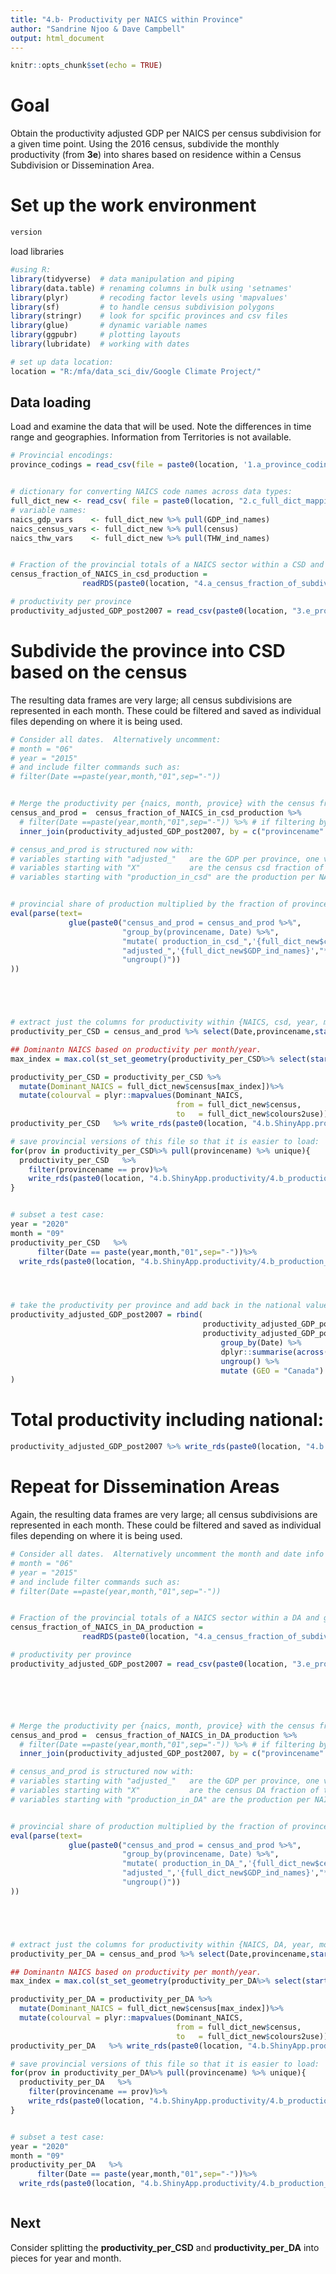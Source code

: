 ```yaml
---
title: "4.b- Productivity per NAICS within Province"
author: "Sandrine Njoo & Dave Campbell"
output: html_document
---
```


```r
knitr::opts_chunk$set(echo = TRUE)
```

# Goal
Obtain the productivity adjusted GDP per NAICS per census subdivision for a given time point.  Using the 2016 census, subdivide the monthly productivity (from **3e**) into shares based on residence within a Census Subdivision or Dissemination Area.


# Set up the work environment

```r
version
```

load libraries
```r
#using R:
library(tidyverse)  # data manipulation and piping
library(data.table) # renaming columns in bulk using 'setnames'
library(plyr)       # recoding factor levels using 'mapvalues'  
library(sf)         # to handle census subdivision polygons
library(stringr)    # look for spcific provinces and csv files 
library(glue)       # dynamic variable names
library(ggpubr)     # plotting layouts
library(lubridate)  # working with dates

# set up data location:
location = "R:/mfa/data_sci_div/Google Climate Project/"
```



## Data loading

Load and examine the data that will be used.  Note the differences in time range and geographies.  Information from Territories is not available.


```r
# Provincial encodings:
province_codings = read_csv(file = paste0(location, '1.a_province_codings.csv'))


# dictionary for converting NAICS code names across data types:
full_dict_new <- read_csv( file = paste0(location, "2.c_full_dict_mapping_THW_GDP_LFS_Census.csv")) %>% select(GDP_ind_names,census,THW_ind_names,colours2use)%>% unique()
# variable names:
naics_gdp_vars    <- full_dict_new %>% pull(GDP_ind_names) 
naics_census_vars <- full_dict_new %>% pull(census)        
naics_thw_vars    <- full_dict_new %>% pull(THW_ind_names) 


# Fraction of the provincial totals of a NAICS sector within a CSD and geometries:
census_fraction_of_NAICS_in_csd_production = 
                readRDS(paste0(location, "4.a_census_fraction_of_subdivision_data/4.a_census_fraction_of_NAIC_in_csd_Canada.rds"))

# productivity per province
productivity_adjusted_GDP_post2007 = read_csv(paste0(location, "3.e_productivity_adjusted_GDP_post2007.csv"))


```


# Subdivide the province into CSD based on the census


The resulting data frames are very large; all census subdivisions are represented in each month.  These could be filtered and saved as individual files depending on where it is being used.

```r
# Consider all dates.  Alternatively uncomment:
# month = "06"
# year = "2015"
# and include filter commands such as: 
# filter(Date ==paste(year,month,"01",sep="-")) 


# Merge the productivity per {naics, month, provice} with the census fraction of province in CSD.
census_and_prod =  census_fraction_of_NAICS_in_csd_production %>%
  # filter(Date ==paste(year,month,"01",sep="-")) %>% # if filtering by date
  inner_join(productivity_adjusted_GDP_post2007, by = c("provincename" = "GEO"))

# census_and_prod is structured now with:
# variables starting with "adjusted_"   are the GDP per province, one value per province
# variables starting with "X"           are the census csd fraction of that NAICS industry per province
# variables starting with "production_in_csd" are the production per NAICS split into census csd allocation


# provincial share of production multiplied by the fraction of province in the CSD
eval(parse(text=
             glue(paste0("census_and_prod = census_and_prod %>%", 
                         "group_by(provincename, Date) %>%",
                         "mutate( production_in_csd_",'{full_dict_new$census}'," = ",
                         "adjusted_",'{full_dict_new$GDP_ind_names}',"*frac_in_csd_{full_dict_new$census}) %>%",
                         "ungroup()"))
))





# extract just the columns for productivity within {NAICS, csd, year, month} 
productivity_per_CSD = census_and_prod %>% select(Date,provincename,starts_with("production_in_csd"),Region.Name, Population, geometry)

## Dominantn NAICS based on productivity per month/year.
max_index = max.col(st_set_geometry(productivity_per_CSD%>% select(starts_with("production_in_csd_")), NULL))

productivity_per_CSD = productivity_per_CSD %>%
  mutate(Dominant_NAICS = full_dict_new$census[max_index])%>%
  mutate(colourval = plyr::mapvalues(Dominant_NAICS, 
                                     from = full_dict_new$census, 
                                     to   = full_dict_new$colours2use))
productivity_per_CSD   %>% write_rds(paste0(location, "4.b.ShinyApp.productivity/4.b_production_in_csd.rds"))

# save provincial versions of this file so that it is easier to load:
for(prov in productivity_per_CSD%>% pull(provincename) %>% unique){
  productivity_per_CSD   %>% 
    filter(provincename == prov)%>% 
    write_rds(paste0(location, "4.b.ShinyApp.productivity/4.b_production_in_csd_in",prov,".rds"))
}


# subset a test case:
year = "2020"
month = "09"
productivity_per_CSD   %>% 
      filter(Date == paste(year,month,"01",sep="-"))%>% 
  write_rds(paste0(location, "4.b.ShinyApp.productivity/4.b_production_in_csd-",year,"-",month,".rds"))




# take the productivity per province and add back in the national value
productivity_adjusted_GDP_post2007 = rbind(
                                           productivity_adjusted_GDP_post2007,
                                           productivity_adjusted_GDP_post2007 %>% 
                                               group_by(Date) %>% 
                                               dplyr::summarise(across(starts_with("adjusted"), sum)) %>% 
                                               ungroup() %>% 
                                               mutate (GEO = "Canada")
)

```


# Total productivity including national:

```r
productivity_adjusted_GDP_post2007 %>% write_rds(paste0(location, "4.b.ShinyApp.productivity/4.b_production_per_province_updated3.ewithCanada.rds"))


```









# Repeat for Dissemination Areas



Again, the resulting data frames are very large; all census subdivisions are represented in each month.  These could be filtered and saved as individual files depending on where it is being used.

```r
# Consider all dates.  Alternatively uncomment the month and date info from above:
# month = "06"
# year = "2015"
# and include filter commands such as: 
# filter(Date ==paste(year,month,"01",sep="-")) 


# Fraction of the provincial totals of a NAICS sector within a DA and geometries:
census_fraction_of_NAICS_in_DA_production = 
                readRDS(paste0(location, "4.a_census_fraction_of_subdivision_data/4.a_census_fraction_of_NAIC_in_DA_Canada.rds"))

# productivity per province
productivity_adjusted_GDP_post2007 = read_csv(paste0(location, "3.e_productivity_adjusted_GDP_post2007.csv"))






# Merge the productivity per {naics, month, provice} with the census fraction of province in DA.
census_and_prod =  census_fraction_of_NAICS_in_DA_production %>%
  # filter(Date ==paste(year,month,"01",sep="-")) %>% # if filtering by date
  inner_join(productivity_adjusted_GDP_post2007, by = c("provincename" = "GEO"))

# census_and_prod is structured now with:
# variables starting with "adjusted_"   are the GDP per province, one value per province
# variables starting with "X"           are the census DA fraction of that NAICS industry per province
# variables starting with "production_in_DA" are the production per NAICS split into census DA allocation


# provincial share of production multiplied by the fraction of province in the DA
eval(parse(text=
             glue(paste0("census_and_prod = census_and_prod %>%", 
                         "group_by(provincename, Date) %>%",
                         "mutate( production_in_DA_",'{full_dict_new$census}'," = ",
                         "adjusted_",'{full_dict_new$GDP_ind_names}',"*frac_in_DA_{full_dict_new$census}) %>%",
                         "ungroup()"))
))





# extract just the columns for productivity within {NAICS, DA, year, month} 
productivity_per_DA = census_and_prod %>% select(Date,provincename,starts_with("production_in_DA"),Region.Name, Population, geometry)

## Dominantn NAICS based on productivity per month/year.
max_index = max.col(st_set_geometry(productivity_per_DA%>% select(starts_with("production_in_DA_")), NULL))

productivity_per_DA = productivity_per_DA %>%
  mutate(Dominant_NAICS = full_dict_new$census[max_index])%>%
  mutate(colourval = plyr::mapvalues(Dominant_NAICS, 
                                     from = full_dict_new$census, 
                                     to   = full_dict_new$colours2use))
productivity_per_DA   %>% write_rds(paste0(location, "4.b.ShinyApp.productivity/4.b_production_in_DA.rds"))

# save provincial versions of this file so that it is easier to load:
for(prov in productivity_per_DA%>% pull(provincename) %>% unique){
  productivity_per_DA   %>% 
    filter(provincename == prov)%>% 
    write_rds(paste0(location, "4.b.ShinyApp.productivity/4.b_production_in_DA_in",prov,".rds"))
}


# subset a test case:
year = "2020"
month = "09"
productivity_per_DA   %>% 
      filter(Date == paste(year,month,"01",sep="-"))%>% 
  write_rds(paste0(location, "4.b.ShinyApp.productivity/4.b_production_in_DA-",year,"-",month,".rds"))



```



## Next
Consider splitting the **productivity_per_CSD** and **productivity_per_DA** into pieces for year and month.

